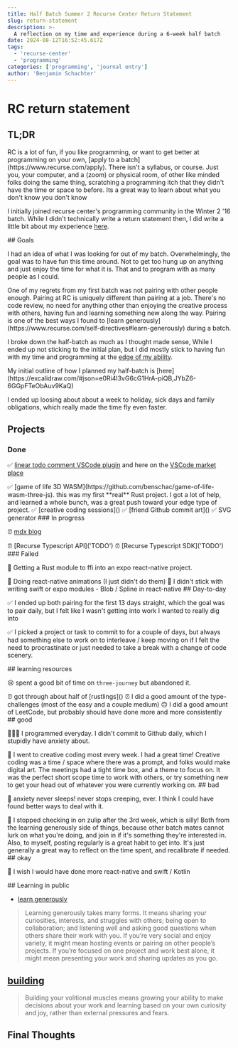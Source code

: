 ```yaml
---
title: Half Batch Summer 2 Recurse Center Return Statement
slug: return-statement
description: >-
  A reflection on my time and experience during a 6-week half batch
date: 2024-08-12T16:52:45.617Z
tags:
  - 'recurse-center'
  - 'programming'
categories: ['programming', 'journal entry']
author: 'Benjamin Schachter'
---
```


# RC return statement

<Spacer size='$4' />

## TL;DR

<Spacer size='$4' />
RC is a lot of fun, if you like programming, or want to get better at
programming on your own, [apply to a batch](https://www.recurse.com/apply).
There isn't a syllabus, or course. Just you, your computer, and a (zoom) or
physical room, of other like minded folks doing the same thing, scratching a
programming itch that they didn't have the time or space to before.

<Spacer size='$4' />
Its a great way to learn about what you don't know you don't know

<Spacer size='$4' />I initially joined recurse center's programming community in
the Winter 2 '16 batch. While I didn't technically write a return statement
then, I did write a little bit about my experience
[here](https://medium.com/free-code-camp/how-i-got-my-first-dev-job-and-what-im-going-to-do-next-4837b1e9c89c).

<Spacer size='$4' />
## Goals
<Spacer size='$4' />

I had an idea of what I was looking for out of my batch. Overwhelmingly, the goal was to have fun this time around. Not to get too hung up on anything and just enjoy the time for what it is. That and to program with as many people as I could.

<Spacer size='$4' />
One of my regrets from my first batch was not pairing with other people enough.
Pairing at RC is uniquely different than pairing at a job. There's no code
review, no need for anything other than enjoying the creative process with
others, having fun and learning something new along the way. Pairing is one of
the best ways I found to [learn
generously](https://www.recurse.com/self-directives#learn-generously) during a
batch.

<Spacer size='$4' />I broke down the half-batch as much as I thought made sense,
While I ended up not sticking to the initial plan, but I did mostly stick to
having fun with my time and programming at the [edge of my
ability](https://www.recurse.com/self-directives#work-at-the-edge).

<Spacer size='$4' />
My initial outline of how I planned my half-batch is
[here](https://excalidraw.com/#json=e0Ri4I3vG6cG1HrA-piQB,JYbZ6-6GGpFTeObAuv9KaQ)

<Spacer size='$4' />I ended up loosing about about a week to holiday, sick days
and family obligations, which really made the time fly even faster.

<Spacer size='$4' />

## Projects

<Spacer size='$4' />

### Done

<Spacer size='$4' />

✅ [linear todo comment VSCode plugin](https://github.com/benschac/linear-vscode-todo) and here on the [VSCode market place](https://marketplace.visualstudio.com/items?itemName=benschac.linear-todo)

<Spacer size='$2' />
✅ [game of life 3D
WASM](https://github.com/benschac/game-of-life-wasm-three-js). this was my first
**real** Rust project. I got a lot of help, and learned a whole bunch, was a
great push toward your edge type of project.
<Spacer size='$2' />
✅ [creative coding sessions]()
<Spacer size='$2' />
✅ [friend Github commit art]()
<Spacer size='$2' />✅ SVG generator

<Spacer size='$4' />
### In progress
<Spacer size='$4' />

⏰ [mdx blog](https://github.com/benschac/tmp-project-repo)

<Spacer size='$2' />
⏰ [Recurse Typescript API]('TODO')
<Spacer size='$2' />⏰ [Recurse Typescript SDK]('TODO')

<Spacer size='$4' />
### Failed
<Spacer size='$4' />

🛑 Getting a Rust module to ffi into an expo react-native project.

<Spacer size='$2' />
🛑 Doing react-native animations (I just didn't do them)

<Spacer size='$2' />
📲 I didn't stick with writing swift or expo modules - Blob / Spline in
react-native

<Spacer size='$4' />
## Day-to-day
<Spacer size='$4' />

✅ I ended up both pairing for the first 13 days straight, which the goal was to pair daily, but I felt like I wasn't getting into work I wanted to really dig into

<Spacer size='$2' />✅ I picked a project or task to commit to for a couple of
days, but always had something else to work on to interleave / keep moving on if
I felt the need to procrastinate or just needed to take a break with a change of
code scenery.

<Spacer size='$4' />
## learning resources
<Spacer size='$4' />

😢 spent a good bit of time on `three-journey` but abandoned it.

<Spacer size='$2' />
⏰ got through about half of [rustlings]()
<Spacer size='$2' />
⏰ I did a good amount of the type-challenges (most of the easy and a couple
medium)
<Spacer size='$2' />
🙃 I did a good amount of LeetCode, but probably should have done more and more
consistently

<Spacer size='$4' />
## good
<Spacer size='$4' />

🧑🏻‍💻 I programmed everyday. I didn't commit to Github daily, which I stupidly have anxiety about.

<Spacer size='#2' />
🎨 I went to creative coding most every week. I had a great time! Creative
coding was a time / space where there was a prompt, and folks would make digital
art. The meetings had a tight time box, and a theme to focus on. It was the
perfect short scope time to work with others, or try something new to get your
head out of whatever you were currently working on.

<Spacer size='$2' />
## bad
<Spacer size='$4' />

🥺 anxiety never sleeps! never stops creeping, ever. I think I could have found better ways to deal with it.

<Spacer size='$2' />
📝 I stopped checking in on zulip after the 3rd week, which is silly! Both from
the learning generously side of things, because other batch mates cannot lurk on
what you're doing, and join in if it's something they're interested in. Also, to
myself, posting regularly is a great habit to get into. It's just generally a
great way to reflect on the time spent, and recalibrate if needed.

<Spacer size='$4' />
## okay

<Spacer size='$4' />

📲 I wish I would have done more react-native and swift / Kotlin

<Spacer size='$2' />
## Learning in public

- [learn generously](https://www.recurse.com/self-directives#learn-generously)

> Learning generously takes many forms. It means sharing your curiosities, interests, and struggles with others; being open to collaboration; and listening well and asking good questions when others share their work with you. If you’re very social and enjoy variety, it might mean hosting events or pairing on other people’s projects. If you’re focused on one project and work best alone, it might mean presenting your work and sharing updates as you go.

## [building](https://www.recurse.com/self-directives#volitional-muscles)

> Building your volitional muscles means growing your ability to make decisions about your work and learning based on your own curiosity and joy, rather than external pressures and fears.

## Final Thoughts
